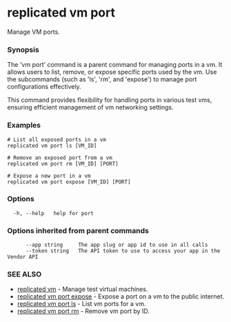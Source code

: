 # replicated vm port

Manage VM ports.

### Synopsis

The 'vm port' command is a parent command for managing ports in a vm. It allows users to list, remove, or expose specific ports used by the vm. Use the subcommands (such as 'ls', 'rm', and 'expose') to manage port configurations effectively.

This command provides flexibility for handling ports in various test vms, ensuring efficient management of vm networking settings.

### Examples

```
# List all exposed ports in a vm
replicated vm port ls [VM_ID]

# Remove an exposed port from a vm
replicated vm port rm [VM_ID] [PORT]

# Expose a new port in a vm
replicated vm port expose [VM_ID] [PORT]
```

### Options

```
  -h, --help   help for port
```

### Options inherited from parent commands

```
      --app string     The app slug or app id to use in all calls
      --token string   The API token to use to access your app in the Vendor API
```

### SEE ALSO

* [replicated vm](replicated-cli-vm)	 - Manage test virtual machines.
* [replicated vm port expose](replicated-cli-vm-port-expose)	 - Expose a port on a vm to the public internet.
* [replicated vm port ls](replicated-cli-vm-port-ls)	 - List vm ports for a vm.
* [replicated vm port rm](replicated-cli-vm-port-rm)	 - Remove vm port by ID.


